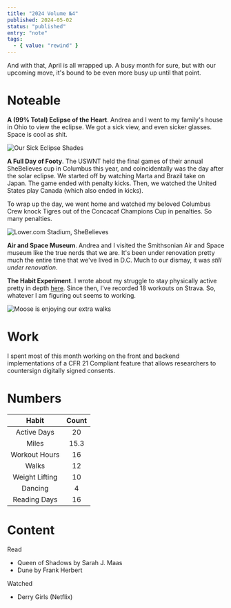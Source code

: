 ```yaml
---
title: "2024 Volume №4"
published: 2024-05-02
status: "published"
entry: "note"
tags:
  - { value: "rewind" }
---
```


And with that, April is all wrapped up. A busy month for sure, but with our upcoming move, it's bound
to be even more busy up until that point.

# Noteable

**A (99% Total) Eclipse of the Heart**. Andrea and I went to my family's house in Ohio to view the eclipse.
We got a sick view, and even sicker glasses. Space is cool as shit.

![Our Sick Eclipse Shades](assets/eclipse.jpeg)

**A Full Day of Footy**. The USWNT held the final games of their annual SheBelieves cup in Columbus this year,
and coincidentally was the day after the solar eclipse. We started off by watching Marta and Brazil take on 
Japan. The game ended with penalty kicks. Then, we watched the United States play Canada (which also ended in 
kicks).

To wrap up the day, we went home and watched my beloved Columbus Crew knock Tigres out of the Concacaf Champions
Cup in penalties. So many penalties.

![Lower.com Stadium, SheBelieves](assets/footy.jpeg)

**Air and Space Museum**. Andrea and I visited the Smithsonian Air and Space museum like the true nerds that we 
are. It's been under renovation pretty much the entire time that we've lived in D.C. Much to our dismay, it was
_still under renovation_.

**The Habit Experiment**. I wrote about my struggle to stay physically active pretty in depth 
[here](https://spooklore.com/notebook/the-habit-experiment). Since then, I've recorded 18 workouts on Strava. So,
whatever I am figuring out seems to working.

![Moose is enjoying our extra walks](assets/adventure.jpeg)

# Work

I spent most of this month working on the front and backend implementations of a CFR 21 Compliant feature that allows
researchers to countersign digitally signed consents.

# Numbers

|Habit|Count|
|:--:|:---:|
|Active Days|20|
|Miles|15.3|
|Workout Hours|16|
|Walks|12|
|Weight Lifting|10|
|Dancing|4|
|Reading Days|16|

# Content

Read

- Queen of Shadows by Sarah J. Maas
- Dune by Frank Herbert

Watched
- Derry Girls (Netflix)
